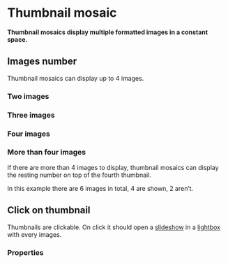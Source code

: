 # Thumbnail mosaic

**Thumbnail mosaics display multiple formatted images in a constant space.**

## Images number

Thumbnail mosaics can display up to 4 images.

### Two images

<DemoBlock orientation="horizontal" demo="two-images" />

### Three images

<DemoBlock orientation="horizontal" demo="three-images" />

### Four images

<DemoBlock orientation="horizontal" demo="four-images" />

### More than four images

If there are more than 4 images to display, thumbnail mosaics can display the resting number on top of the fourth thumbnail.

In this example there are 6 images in total, 4 are shown, 2 aren’t.

<DemoBlock orientation="horizontal" demo="more-images" />

## Click on thumbnail

Thumbnails are clickable. On click it should open a [slideshow](/product/components/slideshow) in a [lightbox](/product/components/lightbox) with every images.

### Properties

<PropTable component="Mosaic" />
